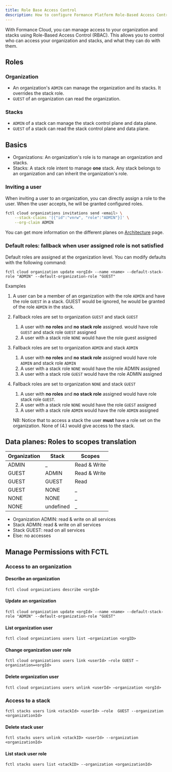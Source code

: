 ```yaml
---
title: Role Base Access Control
description: How to configure Formance Platform Role-Based Access Control
---
```

With Formance Cloud, you can manage access to your organization and stacks using Role-Based Access Control (RBAC). This allows you to control who can access your organization and stacks, and what they can do with them.

## Roles

### Organization

- An organization's `ADMIN` can manage the organization and its stacks. It overrides the stack role.
- `GUEST` of an organization can read the organization.

### Stacks

- `ADMIN` of a stack can manage the stack control plane and data plane.
- `GUEST` of a stack can read the stack control plane and data plane.

## Basics

- Organizations: An organization's role is to manage an organization and stacks.
- Stacks: A stack role intent to manage **one** stack. Any stack belongs to an organization and can inherit the organization's role.

### Inviting a user

When inviting a user to an organization, you can directly assign a role to the user. When the user accepts, he will be granted configured roles.

```sh
fctl cloud organizations invitations send <email> \
    --stack-claims '[{"id":"vnrw", "role":"ADMIN"}]' \
    --org-claim ADMIN 
```

You can get more information on the different planes on [Architecture](/stack/architecture) page.

### Default roles: fallback when user assigned role is not satisfied

Default roles are assigned at the organization level. You can modify defaults with the following command:

```shell
fctl cloud organization update <orgId> --name <name> --default-stack-role "ADMIN" --default-organization-role "GUEST"
```

Examples

1. A user can be a member of an organization with the role `ADMIN` and have the role `GUEST` in a stack. GUEST would be ignored, he would be granted of the role `ADMIN` in the stack.
2. Fallback roles are set to organization `GUEST` and stack `GUEST`
   1. A user with **no roles** and **no stack role** assigned. would have role `GUEST` and stack role `GUEST` assigned
   2. A user with a stack role `NONE` would have the role guest assigned
3. Fallback roles are set to organization `ADMIN` and stack `ADMIN`
    1. A user with **no roles** and **no stack role** assigned would have role `ADMIN` and stack role  `ADMIN`
    2. A user with a stack role `NONE` would have the role ADMIN assigned
    3. A user with a stack role `GUEST` would have the role ADMIN assigned
4. Fallback roles are set to organization `NONE` and stack `GUEST`
    1. A user with **no roles** and **no stack role** assigned would have role stack role `GUEST`. 
    2. A user with a stack role `NONE` would have the role `GUEST` assigned
    3. A user with a stack role `ADMIN` would have the role `ADMIN` assigned

    NB: Notice that to access a stack the user **must** have a role set on the organization. None of (4.) would give access to the stack.

## Data planes: Roles to scopes translation

| Organization  | Stack   |  Scopes |
|---|---|---|
|  ADMIN  | _  | Read & Write  |
|  GUEST  | ADMIN  | Read & Write  |
|  GUEST  | GUEST  | Read  |
|  GUEST  | NONE    | _  |
|  NONE   | NONE  | _  |
|  NONE   | undefined  | _  |

- Organization ADMIN: read & write on all services
- Stack ADMIN: read & write on all services
- Stack GUEST: read on all services
- Else: no accesses

## Manage Permissions with FCTL

### Access to an organization

#### Describe an organization

```shell
fctl cloud organizations describe <orgId>
```

#### Update an organization

```shell
fctl cloud organization update <orgId> --name <name> --default-stack-role "ADMIN" --default-organization-role "GUEST"
```

#### List organization user

```shell
fctl cloud organizations users list —organization <orgID>
```

#### Change organization user role

```shell
fctl cloud organizations users link <userId> —role GUEST —organization=<orgId>
```

#### Delete organization user

```shell
fctl cloud organizations users unlink <userId> —organization <orgId>
```

### Access to a stack

```shell
fctl stacks users link <stackId> <userId> —role  GUEST --organization <organizationId>
```

#### Delete stack user

```shell
fctl stacks users unlink <stackID> <userId> --organization <organizationId>
```

#### List stack user role

```shell
fctl stacks users list <stackID> --organization <organizationId>
```
